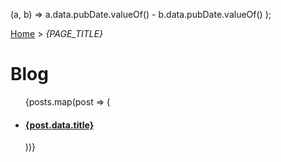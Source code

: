 



  (a, b) => a.data.pubDate.valueOf() - b.data.pubDate.valueOf()
);

<head>
  <BaseHead title={formatTitle(PAGE_TITLE)} description={SITE_DESCRIPTION} />
</head>

<main>

[Home](/) > _{PAGE_TITLE}_

# Blog

<section>
  <ul>
    {posts.map(post => (
      <li>
        <a href={`/blog/${post.slug}/`}>
          <h4 class="title">{post.data.title}</h4>
          <p class="date">
            <FormattedDate date={post.data.pubDate} />
          </p>
        </a>
      </li>
    ))}
  </ul>
</section>

</main>

<Footer />